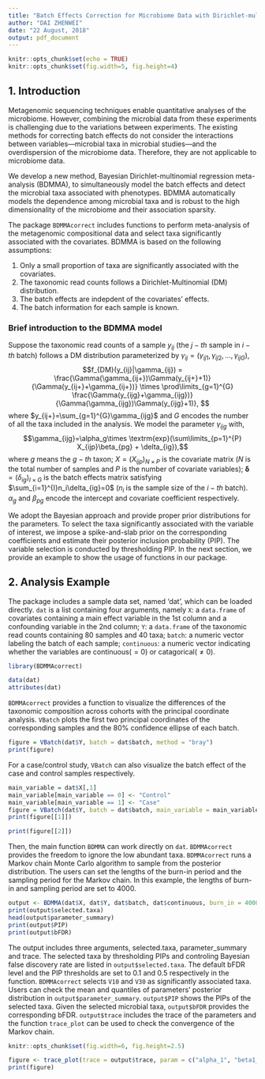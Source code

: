---
title: "Batch Effects Correction for Microbiome Data with Dirichlet-multinomial Regression"
author: "DAI ZHENWEI"
date: "22 August, 2018"
output: pdf_document
---

```{r setup, include=FALSE}
knitr::opts_chunk$set(echo = TRUE)
knitr::opts_chunk$set(fig.width=5, fig.height=4) 
```

## 1. Introduction

Metagenomic sequencing techniques enable quantitative analyses of the microbiome. However, combining the microbial data from these experiments is challenging due to the variations between experiments. The existing methods for correcting batch effects do not consider the interactions between variables---microbial taxa in microbial studies---and the overdispersion of the microbiome data. Therefore, they are not applicable to microbiome data.

We develop a new method, Bayesian Dirichlet-multinomial regression meta-analysis (BDMMA), to simultaneously model the batch effects and detect the microbial taxa associated with phenotypes. BDMMA automatically models the dependence among microbial taxa and is robust to the high dimensionality of the microbiome and their association sparsity.

The package `BDMMAcorrect` includes functions to perform meta-analysis of the metagenomic compositional data and select taxa significantly associated with the covariates. BDMMA is based on the following assumptions:

1. Only a small proportion of taxa are significantly associated with the covariates. 
2. The taxonomic read counts follows a Dirichlet-Multinomial (DM) distribution. 
3. The batch effects are indepdent of the covariates' effects. 
4. The batch information for each sample is known.

### Brief introduction to the BDMMA model
Suppose the taxonomic read counts of a sample $y_{ij}$ (the $j-th$ sample in $i-th$ batch) follows a DM distribution parameterized by $\gamma_{ij}=(\gamma_{ij1},\gamma_{ij2},...,\gamma_{ijG})$,
$$f_{DM}(y_{ij}|\gamma_{ij}) = \frac{\Gamma(\gamma_{ij+})\Gamma(y_{ij+}+1)}{\Gamma(y_{ij+}+\gamma_{ij+})} \times \prod\limits_{g=1}^{G} \frac{\Gamma(y_{ijg}+\gamma_{ijg})}{\Gamma(\gamma_{ijg})\Gamma(y_{ijg}+1)}, $$
where $y_{ij+}=\sum_{g=1}^{G}\gamma_{ijg}$ and $G$ encodes the number of all the taxa included in the analysis. We model the parameter $\gamma_{ijg}$ with,
$$\gamma_{ijg}=\alpha_g\times \textrm{exp}(\sum\limits_{p=1}^{P} X_{ijp}\beta_{pg} + \delta_{ig}),$$
where $g$ means the $g-th$ taxon; $X=(X_{ijp})_{N \times P}$ is the covariate matrix ($N$ is the total number of samples and $P$ is the number of covariate variables); $\boldsymbol\delta=(\delta_{ig})_{I \times G}$ is the batch effects matrix satisfying $\sum_{i=1}^{I}n_i\delta_{ig}=0$ ($n_i$ is the sample size of the $i-th$ batch). $\alpha_g$ and $\beta_{pg}$ encode the intercept and covariate coefficient respectively. 

We adopt the Bayesian approach and provide proper prior distributions for the parameters. To select the taxa significantly associated with the variable of interest, we impose a spike-and-slab prior on the corresponding coefficients and estimate their posterior inclusion probability (PIP). The variable selection is conducted by thresholding PIP. In the next section, we provide an example to show the usage of functions in our package. 


## 2. Analysis Example

The package includes a sample data set, named 'dat', which can be loaded directly. `dat` is a list containing four arguments, namely `X`: a `data.frame` of covariates containing a main effect variable in the 1st column and a confounding variable in the 2nd column; `Y`: a `data.frame` of the taxonomic read counts containing 80 samples and 40 taxa; `batch`: a numeric vector labeling the batch of each sample; `continuous`: a numeric vector indicating whether the variables are continuous($=0$) or catagorical($\neq 0$).  
```{r results='hide', message=FALSE, warning=FALSE}
library(BDMMAcorrect)
```
```{r, echo=T}
data(dat)
attributes(dat)
```


`BDMMAcorrect` provides a function to visualize the differences of the taxonomic composition across cohorts with the principal coordinate analysis. `VBatch` plots the first two principal coordinates of the corresponding samples and the 80% confidence ellipse of each batch. 

```{r, echo=TRUE}
figure = VBatch(dat$Y, batch = dat$batch, method = "bray")
print(figure)
```

For a case/control study, `VBatch` can also visualize the batch effect of the case and control samples respectively.
```{r, echo=TRUE}
main_variable = dat$X[,1]
main_variable[main_variable == 0] <- "Control"
main_variable[main_variable == 1] <- "Case"
figure = VBatch(dat$Y, batch = dat$batch, main_variable = main_variable, method = "bray")
print(figure[[1]])
```

```{r, echo=TRUE}
print(figure[[2]])
```

Then, the main function `BDMMA` can work directly on `dat`. `BDMMAcorrect` provides the freedom to ignore the low abundant taxa. `BDMMAcorrect` runs a Markov chain Monte Carlo algorithm to sample from the posterior distribution. The users can set the lengths of the burn-in period and the sampling period for the Markov chain. In this example, the lengths of burn-in and sampling period are set to 4000. 

```{r, echo=TRUE}
output <- BDMMA(dat$X, dat$Y, dat$batch, dat$continuous, burn_in = 4000, sample_period = 4000)
print(output$selected.taxa)
head(output$parameter_summary)
print(output$PIP)
print(output$bFDR)
```

The output includes three arguments, selected.taxa, parameter_summary and trace. The selected taxa by thresholding PIPs and controling Bayesian false discovery rate are listed in `output$selected.taxa`. The default bFDR level and the PIP thresholds are set to 0.1 and 0.5 respectively in the function. `BDMMAcorrect` selects `V10` and `V30` as significantly associated taxa. Users can check the mean and quantiles of parameters' posterior distribution in `output$parameter_summary`. `output$PIP` shows the PIPs of the selected taxa. Given the selected microbial taxa, `output$bFDR` provides the corresponding bFDR. `output$trace` includes the trace of the parameters and the function `trace_plot` can be used to check the convergence of the Markov chain.
```{r, include=FALSE}
knitr::opts_chunk$set(fig.width=6, fig.height=2.5) 
```

```{r, echo=TRUE}
figure <- trace_plot(trace = output$trace, param = c("alpha_1", "beta1_10"))
print(figure)
```

















